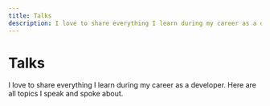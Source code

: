 ```yaml
---
title: Talks
description: I love to share everything I learn during my career as a developer. Here are all topics I speak and spoke about.
---
```



<SpeakerHeader />

# Talks

I love to share everything I learn during my career as a developer. Here are all topics I speak and spoke about.

<Talks />

<TalkUpsell />

